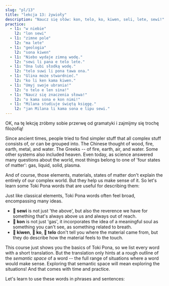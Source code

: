 ```yaml
---
slug: "pl/13"
title: "lekcja 13: żywioły"
description: "Naucz się słów: kon, telo, ko, kiwen, seli, lete, sewi!"
practice:
  - l1: "w niebie"
    l2: "lon sewi"
  - l1: "zimne pole"
    l2: "ma lete"
  - l1: "geologia"
    l2: "sona kiwen"
  - l1: "Niebo wydaje zimną wodę."
    l2: "sewi li pana e telo lete."
  - l1: "Ona lubi słodką wodę."
    l2: "telo suwi li pona tawa ona."
  - l1: "Glina może stwardnieć."
    l2: "ko li ken kama kiwen."
  - l1: "Umyj swoje ubrania!"
    l2: "o telo e len sina!"
  - l1: "Naucz się znaczenia słowa!"
    l2: "o kama sona e kon nimi!"
  - l1: "Milana studiuje świętą księgę."
    l2: "jan Milana li kama sona e lipu sewi."
---
```



OK, na tę lekcję zróbmy sobie przerwę od gramatyki i zajmijmy się trochę filozofią!

Since ancient times, people tried to find simpler stuff that all complex stuff consists of, or can be grouped into. The Chinese thought of wood, fire, earth, metal, and water. The Greeks -- of fire, earth, air, and water. Some other systems also included heaven. Even today, as science answered many questions about the world, most things belong to one of 'four states of matter': gas, liquid, solid, plasma.

And of course, those elements, materials, states of matter don't explain the entirely of our complex world. But they help us make sense of it. So let's learn some Toki Pona words that are useful for describing them:

<List>
  <Word sl="kon" m="air, soul, essence, meaning" />
  <Word sl="telo" m="water, a thin liquid" />
  <Word sl="ko" m="a soft solid or thick liquid, like sand, clay, dough, glue" />
  <Word sl="kiwen" m="a hard solid, like stone, wood, metal" />
  <Word sl="seli" m="fire, hot, to burn" />
  <Word sl="lete" m="cold" />
  <Word sl="sewi" m="sky; high, divine" />
</List>

Just like classical elements, Toki Pona words often feel broad, encompassing many ideas.  
* **󱥚 sewi** is not just 'the above', but also the reverence we have for something that's always above us and always out of reach.  
* **󱤝 kon** is not just 'gas', it incorporates the idea of a meaningful soul as something you can't see, as something related to breath.  
* **󱤛 kiwen**, **󱤜 ko**, **󱥪 telo** don't tell you where the material came from, but they do describe how the material feels to the touch.

This course just shows you the basics of Toki Pona, so we list every word with a short translation. But the translation only hints at a rough outline of the *semantic space* of a word -- the full range of situations where a word would make sense. Exploring that semantic space will mean exploring the situations! And that comes with time and practice.

Let's learn to use these words in phrases and sentences:

<List>
  <Word sl="kiwen kasi" m="the hard stuff of a plant, wood" />
  <Word sl="ko lete" m="cold fluff, snow" />
  <Word sl="kon sewi" m="divine spirit" />
  <Word sl="telo nasa" m="napój powodujący pijaństwo, alkohol" />
  <Sentence sl="lete li awen e moku." m="Zimno konserwuje jedzenie." />
  <Sentence sl="seli li moku e kiwen kasi." m="The fire consumed the wood." />
  <Sentence sl="telo li kama tan sewi." m="Woda spada z nieba.<br />(Pada deszcz.)" />
  <Sentence sl="o kama sona e kon toki!" m="Naucz się znaczenia mowy!" />
</List>

<Practice exercises={frontmatter.practice} client:load />
